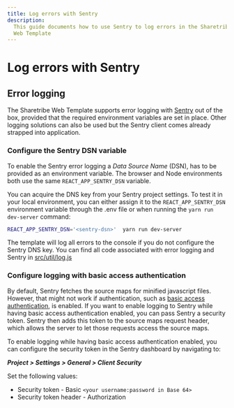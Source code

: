 ```yaml
---
title: Log errors with Sentry
description:
  This guide documents how to use Sentry to log errors in the Sharetribe
  Web Template
---
```


# Log errors with Sentry

## Error logging

The Sharetribe Web Template supports error logging with
[Sentry](https://sentry.io/) out of the box, provided that the required
environment variables are set in place. Other logging solutions can also
be used but the Sentry client comes already strapped into application.

### Configure the Sentry DSN variable

To enable the Sentry error logging a _Data Source Name_ (DSN), has to be
provided as an environment variable. The browser and Node environments
both use the same `REACT_APP_SENTRY_DSN` variable.

You can acquire the DNS key from your Sentry project settings. To test
it in your local environment, you can either assign it to the
`REACT_APP_SENTRY_DSN` environment variable through the .env file or
when running the `yarn run dev-server` command:

```bash
REACT_APP_SENTRY_DSN='<sentry-dsn>'  yarn run dev-server
```

The template will log all errors to the console if you do not configure
the Sentry DNS key. You can find all code associated with error logging
and Sentry in
[src/util/log.js](https://github.com/sharetribe/web-template/blob/master/src/util/log.js)

### Configure logging with basic access authentication

By default, Sentry fetches the source maps for minified javascript
files. However, that might not work if authentication, such as
[basic access authentication](/tutorial/deploy-to-render/#enable-http-basic-access-authentication),
is enabled. If you want to enable logging to Sentry while having basic
access authentication enabled, you can pass Sentry a security token.
Sentry then adds this token to the source maps request header, which
allows the server to let those requests access the source maps.

To enable logging while having basic access authentication enabled, you
can configure the security token in the Sentry dashboard by navigating
to:

_**Project > Settings > General > Client Security**_

Set the following values:

- Security token - Basic `<your username:password in Base 64>`
- Security token header - Authorization
